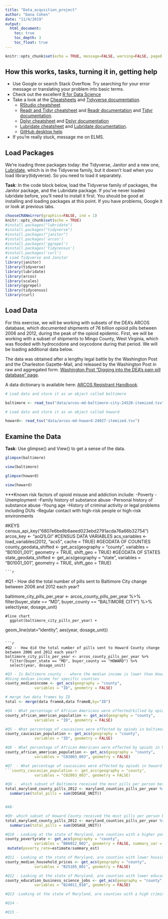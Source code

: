 ```yaml
---
title: "Data_acqusition_project"
author: "Dana Cohen"
date: "11/4/2019"
output:
  html_document:
    toc: true
    toc_depth: 3
    toc_float: true
---
```


```r
knitr::opts_chunk$set(echo = TRUE, message=FALSE, warning=FALSE, paged.print=TRUE)
```

## How this works, tasks, turning it in, getting help

* Use Google or search Stack Overflow. Try searching for your error message or translating your problem into basic terms.
* Check out the excellent [R for Data Science](https://r4ds.had.co.nz/index.html)
* Take a look at the [Cheatsheets](https://www.rstudio.com/resources/cheatsheets/) and [Tidyverse documentation](https://www.tidyverse.org/).
  * [RStudio cheatsheet](https://www.rstudio.com/resources/cheatsheets/#ide)
  * [Readr and Tidyr cheatsheet](https://github.com/rstudio/cheatsheets/raw/master/data-import.pdf) and [Readr documentation](https://readr.tidyverse.org/) and [Tidyr documentation](https://tidyr.tidyverse.org/reference/index.html).
  * [Dplyr cheatsheet](https://github.com/rstudio/cheatsheets/raw/master/data-transformation.pdf) and [Dplyr documentation](https://dplyr.tidyverse.org/)
  * [Lubridate cheatsheet](https://rawgit.com/rstudio/cheatsheets/master/lubridate.pdf) and [Lubridate documentation](https://lubridate.tidyverse.org/).
  * [GitHub desktop help](https://help.github.com/en/desktop/getting-started-with-github-desktop)
* If you're really stuck, message me on ELMS. 

## Load Packages

We're loading three packages today: the Tidyverse, Janitor and a new one, [Lubridate](https://lubridate.tidyverse.org/), which is in the Tidyverse family, but it doesn't load when you load library(tidyverse). So you need to load it separately. 

**Task**: In the code block below, load the Tidyverse family of packages, the Janitor package, and the Lubridate package. If you've never loaded lubridate before, you'll need to install it first. You should be good at installing and loading packages at this point. If you have problems, Google it or look at previous labs. 

```r
chooseCRANmirror(graphics=FALSE, ind = 1)
knitr::opts_chunk$set(echo = TRUE)
#install.packages("lubridate")
#install.packages("tidyverse")
#install.packages("janitor")
#install.packages('arcos')
#install.packages('ggrepel')
#install.packages('tidycensus')
#install.packages('curl')
# Load Tidyverse and Janitor
library(janitor)
library(tidyverse)
library(lubridate)
library(arcos)
library(scales)
library(ggrepel)
library(tidycensus)
library(curl)
```

## Load Data

For this exercise, we will be working with subsets of the DEA's ARCOS database, which documented shipments of 76 billion opioid pills between 2006 and 2012, during the peak of the opioid epidemic. First, we will be working with a subset of shipments to Mingo County, West Virginia, which was flooded with hydrocodone and oxycodone during that period.  We will be loading additional data below. 

The data was obtained after a lengthy legal battle by the Washington Post and the Charleston Gazette-Mail, and released by the Washington Post in raw and aggregated form. [Washington Post "Digging into the DEA's pain pill database" page](https://www.washingtonpost.com/graphics/2019/investigations/dea-pain-pill-database/).

A data dictionary is available here: [ARCOS Registrant Handbook](https://www.deadiversion.usdoj.gov/arcos/handbook/full.pdf).

```r

# Load data and store it as an object called baltimore

baltimore <- read_tsv("data/arcos-md-baltimore-city-24520-itemized.tsv")

# Load data and store it as an object called howard

howard<- read_tsv("data/arcos-md-howard-24027-itemized.tsv")

```

## Examine the Data

**Task**: Use glimpse() and View() to get a sense of the data.  

```r
glimpse(baltimore)
```

```r
view(baltimore)
```

```r
glimpse(howard)
```

```r
view(howard)
```


***Known risk factors of opioid misuse and addiction include:
-Poverty
-Unemployment
-Family history of substance abuse
-Personal history of substance abuse
-Young age
-History of criminal activity or legal problems including DUIs
-Regular contact with high-risk people or high-risk environments

#KEYS
census_api_key("6807e6be8b6aeed023ebd2791acda76a66b32754")
arcos_key <- "aoQ1LGl"
#CENSUS DATA VARIABLES 
acs_variables <- load_variables(2012, "acs5", cache = TRUE)
#GEODATA OF COUNTIES 
county_geodata_shifted <- get_acs(geography = "county",
              variables = "B01001_001", geometry = TRUE, shift_geo = TRUE)
#GEODATA OF STATES 
state_geodata_shifted <- get_acs(geography = "state",
              variables = "B01001_001", geometry = TRUE, shift_geo = TRUE)
              
    ```r
#Q1 - How did the total number of pills sent to Baltimore City change between 2006 and 2012 each year? 

baltimore_city_pills_per_year <- arcos_county_pills_per_year %>%
  filter(buyer_state == "MD", buyer_county == "BALTIMORE CITY") %>%
  select(year, dosage_unit)
    
    #line chart
      ggplot(baltimore_city_pills_per_year) +
  geom_line(stat="identity", aes(year, dosage_unit))

```
         
```r
#Q2 -  How did the total number of pills sent to Howard County change between 2006 and 2012 each year?  
baltimore_city_pills_per_year <- arcos_county_pills_per_year %>%
  filter(buyer_state == "MD", buyer_county == "HOWARD") %>%
  select(year, dosage_unit)
```
         
         
              
```r
#Q3 - Is Baltimore county -  where the median income is lower than Howard County - a place where more deaths have occurred?
#Using median income for specific counties
county_medianincome <- get_acs(geography = "county",
             variables = "ID", geometry = FALSE)

# merge two data frames by ID
total <- merge(data frameA,data frameB,by="ID")

```


```r
#Q4 - What percentage of African Americans were effected/killed by opiods in baltimore city?
county_african_american_population <- get_acs(geography = "county",
             variables = "ID", geometry = FALSE)
```

```r
#Q5 - What percentage of caucasions were effected by opiods in baltimore city?
county_caucasian_population <- get_acs(geography = "county",
             variables = "ID", geometry = FALSE)
```

```r
#Q6 - What percentage of African Americans were effected by opiods in howard county?
county_african_american_population <- get_acs(geography = "county",
             variables = "C02003_003", geometry = FALSE)
```


```r
#Q7  - What percentage of caucasians were effected by opiods in howard county?
```county_caucasian_population <- get_acs(geography = "county",
             variables = "C02003_003", geometry = FALSE)
```

```r
#Q8 -  which subset of Baltimore received the most pills per person between 2006 and 2012? 
total_maryland_county_pills_2012 <- maryland_counties_pills_per_year %>%
  summarise(total_pills = sum(DOSAGE_UNIT))


#A8- 
```

```r
#Q9- which subset of Howard County received the most pills per person between 2006 and 2012? 
total_maryland_county_pills_2012 <- maryland_counties_pills_per_year %>%
  summarise(total_pills = sum(DOSAGE_UNIT))
```

```r
#Q10 - Looking at the state of Maryland, are counties with a higher poverty rate more likely to have a higher death count?
county_povertyrate <- get_acs(geography = "county",
             variables = "B06012_002", geometry = FALSE, summary_var = "B01001_001") %>%
 mutate(poverty_rate=estimate/summary_est)
```

```r
#Q11 - Looking at the state of Maryland, are counties with lower housing prices places where death rates were higher?
county_median_household_prices <- get_acs(geography = "county",
             variables = "B25105_001", geometry = FALSE)
```

```r
#Q12 - Looking at the state of Maryland, are counties with lower education levels places where death rates were higher?
county_education_business_science_jobs <- get_acs(geography = "county",
             variables = "B24011_010", geometry = FALSE)
```

```r
#Q13 -Looking at the state of Maryland, are counties with a high criminal record education levels places where death rates were higher?

```

```r
#Q14 -
```


```r
#Q15 -
```
